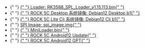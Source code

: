 
<ul>
  <li style={{ display: `${props.loader ? "block" : "none"}` }}>
    {" "}
    <a href="https://dl.radxa.com/rock5/sw/images/loader/rock-5a/rk3588_spl_loader_v1.15.113.bin">
      {" "}
      Loader: RK3588_SPL_Loader_v1.15.113.bin{" "}
    </a>
  </li>
  <li style={{ display: `${props.system_img ? "block" : "none"}` }}>
    {" "}
    <a href="https://github.com/radxa-build/rock-5c/releases/download/rsdk-b1/rock-5c_bookworm_kde_b1.output.img.xz">
      {" "}
      ROCK 5C Desktop 系统镜像: Debian12 Desktop b1{" "}
    </a>
  </li>
  <li style={{ display: `${props.lite_system_img ? "block" : "none"}` }}>
    {" "}
    <a href="https://github.com/radxa-build/rock-5c/releases/download/rsdk-b1/rock-5c_bookworm_cli_b1.output.img.xz">
      {" "}
      ROCK 5C Lite Cli 系统镜像: Debian12 Cli b1{" "}
    </a>
  </li>
  <li style={{ display: `${props.spi_img ? "block" : "none"}` }}>
    {" "}
    <a
      href="https://dl.radxa.com/rock5/5c/images/loader/spi/rock-5c-spi-image-20240528.img"
      alt="spi image"
    >
      SPI Image: spi_image.img{" "}
    </a>
  </li>
  <li style={{ display: `${props.miniloader ? "block" : "none"}` }}>
    {" "}
    <a
      href="https://dl.radxa.com/rock5/5itx/images/MiniLoaderAll.bin"
      alt="MiniLoader"
    >
      {" "}
      MiniLoader.bin{" "}
    </a>
  </li>
  <li style={{ display: `${props.android12_update ? "block" : "none"}` }}>
    {" "}
    <a
      href="https://github.com/radxa/manifests/releases/download/radxa-rock5c-20240606/ROCK5C_Android12_20240606_update.zip"
      alt="android12_update"
    >
      {" "}
      ROCK 5C Android12 Update{" "}
    </a>
  </li>
  <li style={{ display: `${props.android12_gpt ? "block" : "none"}` }}>
    {" "}
    <a
      href="https://github.com/radxa/manifests/releases/download/radxa-rock5c-20240606/ROCK5C_Android12_20240606_gpt.zip"
      alt="android12_gpt"
    >
      {" "}
      ROCK 5C Android12 GPT{" "}
    </a>
  </li>
</ul>
